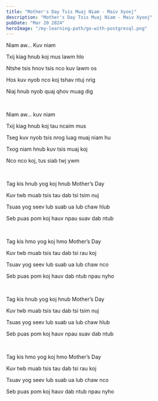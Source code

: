 ```yaml
---
title: "Mother's Day Tsis Muaj Niam - Maiv Xyooj"
description: "Mother's Day Tsis Muaj Niam - Maiv Xyooj"
pubDate: "Mar 20 2024"
heroImage: "/my-learning-path/go-with-postgresql.png"
---
```


Niam aw... Kuv niam

Txij kiag hnub koj mus lawm hlo

Ntshe tsis hnov tsis nco kuv lawm os

Hos kuv nyob nco koj tshav ntuj nrig

Niaj hnub nyob quaj qhov muag dig

<br />

Niam aw... kuv niam

Txij kiag hnub koj tau ncaim mus

Tseg kuv nyob tsis nrog luag muaj niam hu

Txog niam hnub kuv tsis muaj koj

Nco nco koj, tus siab twj ywm

<br />

Tag kis hnub yog koj hnub Mother’s Day

Kuv twb muab tsis tau dab tsi tsim nuj

Tsuas yog seev lub suab ua lub chaw hlub

Seb puas pom koj hauv npau suav dab ntub

<br />

Tag kis hmo yog koj hmo Mother’s Day

Kuv twb muab tsis tau dab tsi rau koj

Tsuav yog seev lub suab ua lub chaw nco

Seb puas pom koj hauv dab ntub npau nyho

<br />

Tag kis hnub yog koj hnub Mother’s Day

Kuv twb muab tsis tau dab tsi tsim nuj

Tsuas yog seev lub suab ua lub chaw hlub

Seb puas pom koj hauv npau suav dab ntub

<br />

Tag kis hmo yog koj hmo Mother’s Day

Kuv twb muab tsis tau dab tsi rau koj

Tsuav yog seev lub suab ua lub chaw nco

Seb puas pom koj hauv dab ntub npau nyho